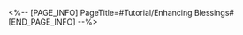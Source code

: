 <%-- [PAGE_INFO]
PageTitle=#Tutorial/Enhancing Blessings#
[END_PAGE_INFO] --%>
{{Tutorial
|sort      = 910501
|title     = Enhancing Blessings
|subtitle  = 
|type      = Simulated Universe
|about     = 
|image1    = Tutorial Enhancing Blessings 1.png{{subst:void|<!--$UPLOAD:<<SpriteOutput/TutorialPic/TutorialPage_910501.png>-<Tutorial Enhancing Blessings 1.png>>}}
|text1     = Consume {{Color|h|nobold=1|Cosmic Fragments}} to enhance Blessings that have been obtained. Each Blessing can only be enhanced {{Color|h|nobold=1|1}} time.
}}
